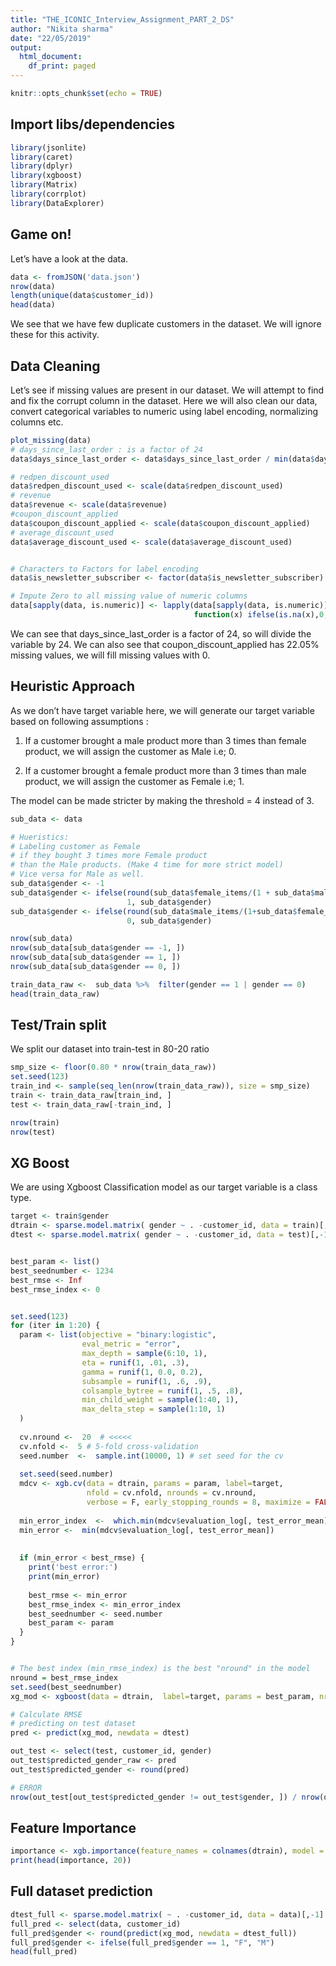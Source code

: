 ```yaml
---
title: "THE_ICONIC_Interview_Assignment_PART_2_DS"
author: "Nikita sharma"
date: "22/05/2019"
output:
  html_document:
    df_print: paged
---
```


```r
knitr::opts_chunk$set(echo = TRUE)
```

## Import libs/dependencies

```r
library(jsonlite)
library(caret)
library(dplyr)
library(xgboost)
library(Matrix)
library(corrplot)
library(DataExplorer)
```

## Game on!

Let's have a look at the data.  
```r
data <- fromJSON('data.json')
nrow(data) 
length(unique(data$customer_id))
head(data)
```
We see that we have few duplicate customers in the dataset. We will ignore these for this activity.

## Data Cleaning

Let's see if missing values are present in our dataset. We will attempt to find and fix the corrupt column in the dataset.
Here we will also clean our data, convert categorical variables to numeric using label encoding, normalizing columns etc.

```r
plot_missing(data)
# days_since_last_order : is a factor of 24
data$days_since_last_order <- data$days_since_last_order / min(data$days_since_last_order)

# redpen_discount_used
data$redpen_discount_used <- scale(data$redpen_discount_used)
# revenue
data$revenue <- scale(data$revenue)
#coupon_discount_applied
data$coupon_discount_applied <- scale(data$coupon_discount_applied)
# average_discount_used
data$average_discount_used <- scale(data$average_discount_used)


# Characters to Factors for label encoding
data$is_newsletter_subscriber <- factor(data$is_newsletter_subscriber)

# Impute Zero to all missing value of numeric columns
data[sapply(data, is.numeric)] <- lapply(data[sapply(data, is.numeric)],
                                         function(x) ifelse(is.na(x),0, x))

```

We can see that days_since_last_order is a factor of 24, so will divide the variable by 24. We can also see that coupon_discount_applied has 22.05% missing values, we will fill missing values with 0.

## Heuristic Approach
As we don't have target variable here, we will generate our target variable based on following assumptions : 

1. If a customer brought a male product more than 3 times than female product, we will assign the customer as Male i.e; 0.

2. If a customer brought a female product more than 3 times than male product, we will assign the customer as Female i.e; 1.

The model can be made stricter by making the threshold = 4 instead of 3. 


```r
sub_data <- data

# Hueristics:
# Labeling customer as Female
# if they bought 3 times more Female product
# than the Male products. (Make 4 time for more strict model)
# Vice versa for Male as well.
sub_data$gender <- -1
sub_data$gender <- ifelse(round(sub_data$female_items/(1 + sub_data$male_items)) >= 3, 
                          1, sub_data$gender)
sub_data$gender <- ifelse(round(sub_data$male_items/(1+sub_data$female_items)) >= 3, 
                          0, sub_data$gender)

nrow(sub_data)
nrow(sub_data[sub_data$gender == -1, ])
nrow(sub_data[sub_data$gender == 1, ])
nrow(sub_data[sub_data$gender == 0, ])

train_data_raw <-  sub_data %>%  filter(gender == 1 | gender == 0)
head(train_data_raw)
```

## Test/Train split

We split our dataset into train-test in 80-20 ratio

```r
smp_size <- floor(0.80 * nrow(train_data_raw))
set.seed(123)
train_ind <- sample(seq_len(nrow(train_data_raw)), size = smp_size)
train <- train_data_raw[train_ind, ]
test <- train_data_raw[-train_ind, ]

nrow(train) 
nrow(test) 
```

## XG Boost
We are using Xgboost Classification model as our target variable is a class type.

```r
target <- train$gender
dtrain <- sparse.model.matrix( gender ~ . -customer_id, data = train)[,-1]
dtest <- sparse.model.matrix( gender ~ . -customer_id, data = test)[,-1]


best_param <- list()
best_seednumber <- 1234
best_rmse <- Inf
best_rmse_index <- 0


set.seed(123)
for (iter in 1:20) {  
  param <- list(objective = "binary:logistic",
                eval_metric = "error",
                max_depth = sample(6:10, 1),
                eta = runif(1, .01, .3),
                gamma = runif(1, 0.0, 0.2), 
                subsample = runif(1, .6, .9),
                colsample_bytree = runif(1, .5, .8), 
                min_child_weight = sample(1:40, 1),
                max_delta_step = sample(1:10, 1)
  )
  
  cv.nround <-  20  # <<<<<
  cv.nfold <-  5 # 5-fold cross-validation
  seed.number  <-  sample.int(10000, 1) # set seed for the cv
  
  set.seed(seed.number)
  mdcv <- xgb.cv(data = dtrain, params = param, label=target,  
                 nfold = cv.nfold, nrounds = cv.nround,
                 verbose = F, early_stopping_rounds = 8, maximize = FALSE)
  
  min_error_index  <-  which.min(mdcv$evaluation_log[, test_error_mean])
  min_error <-  min(mdcv$evaluation_log[, test_error_mean])
  
  
  if (min_error < best_rmse) {
    print('best error:')
    print(min_error)
    
    best_rmse <- min_error
    best_rmse_index <- min_error_index
    best_seednumber <- seed.number
    best_param <- param
  }
}


# The best index (min_rmse_index) is the best "nround" in the model
nround = best_rmse_index
set.seed(best_seednumber)
xg_mod <- xgboost(data = dtrain,  label=target, params = best_param, nround = nround, verbose = F)

# Calculate RMSE
# predicting on test dataset
pred <- predict(xg_mod, newdata = dtest)

out_test <- select(test, customer_id, gender)
out_test$predicted_gender_raw <- pred
out_test$predicted_gender <- round(pred)

# ERROR
nrow(out_test[out_test$predicted_gender != out_test$gender, ]) / nrow(out_test)

```
## Feature Importance 
```r

importance <- xgb.importance(feature_names = colnames(dtrain), model = xg_mod)
print(head(importance, 20))

```
## Full dataset prediction

```r
dtest_full <- sparse.model.matrix( ~ . -customer_id, data = data)[,-1]
full_pred <- select(data, customer_id)
full_pred$gender <- round(predict(xg_mod, newdata = dtest_full))
full_pred$gender <- ifelse(full_pred$gender == 1, "F", "M")
head(full_pred)
```

